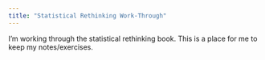 ```yaml
---
title: "Statistical Rethinking Work-Through"
---
```


I'm working through the statistical rethinking book. This is a place for
me to keep my notes/exercises.